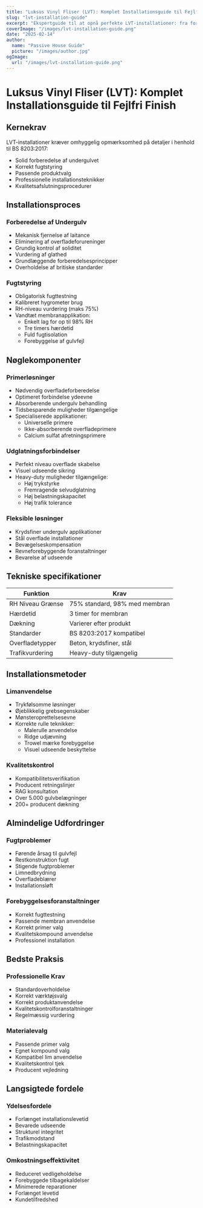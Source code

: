 ```yaml
---
title: "Luksus Vinyl Fliser (LVT): Komplet Installationsguide til Fejlfri Finish"
slug: "lvt-installation-guide"
excerpt: "Ekspertguide til at opnå perfekte LVT-installationer: fra forberedelse af undergulvet til den endelige finish, i overensstemmelse med BS 8203:2017 standarder for varige resultater."
coverImage: "/images/lvt-installation-guide.png"
date: "2025-02-14"
author:
  name: "Passive House Guide"
  picture: "/images/author.jpg"
ogImage:
  url: "/images/lvt-installation-guide.png"
---
```


# Luksus Vinyl Fliser (LVT): Komplet Installationsguide til Fejlfri Finish

## Kernekrav

LVT-installationer kræver omhyggelig opmærksomhed på detaljer i henhold til BS 8203:2017:

- Solid forberedelse af undergulvet
- Korrekt fugtstyring
- Passende produktvalg
- Professionelle installationsteknikker
- Kvalitetsafslutningsprocedurer

## Installationsproces

### Forberedelse af Undergulv
- Mekanisk fjernelse af laitance
- Eliminering af overfladeforureninger
- Grundig kontrol af soliditet
- Vurdering af glathed
- Grundlæggende forberedelsesprincipper
- Overholdelse af britiske standarder

### Fugtstyring
- Obligatorisk fugttestning
- Kalibreret hygrometer brug
- RH-niveau vurdering (maks 75%)
- Vandtæt membranapplikation:
  - Enkelt lag for op til 98% RH
  - Tre timers hærdetid
  - Fuld fugtisolation
  - Forebyggelse af gulvfejl

## Nøglekomponenter

### Primerløsninger
- Nødvendig overfladeforberedelse
- Optimeret forbindelse ydeevne
- Absorberende undergulv behandling
- Tidsbesparende muligheder tilgængelige
- Specialiserede applikationer:
  - Universelle primere
  - Ikke-absorberende overfladeprimere
  - Calcium sulfat afretningsprimere

### Udglatningsforbindelser
- Perfekt niveau overflade skabelse
- Visuel udseende sikring
- Heavy-duty muligheder tilgængelige:
  - Høj trykstyrke
  - Fremragende selvudglatning
  - Høj belastningskapacitet
  - Høj trafik tolerance

### Fleksible løsninger
- Krydsfiner undergulv applikationer
- Stål overflade installationer
- Bevægelseskompensation
- Revneforebyggende foranstaltninger
- Bevarelse af udseende

## Tekniske specifikationer

| Funktion | Krav |
|----------|------|
| RH Niveau Grænse | 75% standard, 98% med membran |
| Hærdetid | 3 timer for membran |
| Dækning | Varierer efter produkt |
| Standarder | BS 8203:2017 kompatibel |
| Overfladetypper | Beton, krydsfiner, stål |
| Trafikvurdering | Heavy-duty tilgængelig |

## Installationsmetoder

### Limanvendelse
- Trykfølsomme løsninger
- Øjeblikkelig grebsegenskaber
- Mønsteroprettelsesevne
- Korrekte rulle teknikker:
  - Malerulle anvendelse
  - Ridge udjævning
  - Trowel mærke forebyggelse
  - Visuel udseende beskyttelse

### Kvalitetskontrol
- Kompatibilitetsverifikation
- Producent retningslinjer
- RAG konsultation
- Over 5.000 gulvbelægninger
- 200+ producent dækning

## Almindelige Udfordringer

### Fugtproblemer
- Førende årsag til gulvfejl
- Restkonstruktion fugt
- Stigende fugtproblemer
- Limnedbrydning
- Overfladeblærer
- Installationsløft

### Forebyggelsesforanstaltninger
- Korrekt fugttestning
- Passende membran anvendelse
- Korrekt primer valg
- Kvalitetskompound anvendelse
- Professionel installation

## Bedste Praksis

### Professionelle Krav
- Standardoverholdelse
- Korrekt værktøjsvalg
- Korrekt produktanvendelse
- Kvalitetskontrolforanstaltninger
- Regelmæssig vurdering

### Materialevalg
- Passende primer valg
- Egnet kompound valg
- Kompatibel lim anvendelse
- Kvalitetskontrol tjek
- Producent vejledning

## Langsigtede fordele

### Ydelsesfordele
- Forlænget installationslevetid
- Bevarede udseende
- Strukturel integritet
- Trafikmodstand
- Belastningskapacitet

### Omkostningseffektivitet
- Reduceret vedligeholdelse
- Forebyggede tilbagekaldelser
- Minimerede reparationer
- Forlænget levetid
- Kundetilfredshed